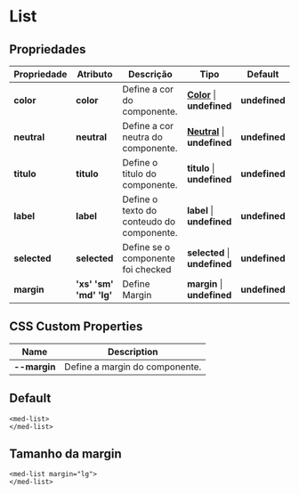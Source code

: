 
<Meta title="Components/Core/List/Usage" />

# List

## Propriedades

| Propriedade  | Atributo    | Descrição                                   | Tipo                                                                                                                 | Default       |
| ------------ | ----------- | ------------------------------------------- | -------------------------------------------------------------------------------------------------------------------- | ------------- |
| **color**    | **color**   | Define a cor do componente.                 | **[Color](http://desenv.ordomederi.com/med-components/?path=/story/enums-enums--page#medcolors)**   \| **undefined** | **undefined** |
| **neutral**  | **neutral** | Define a cor neutra do componente.          | **[Neutral](http://desenv.ordomederi.com/med-components/?path=/story/enums-enums--page#medcolors)** \| **undefined** | **undefined** |
| **titulo**   | **titulo**  | Define o titulo do componente.              | **titulo**                                                                                          \| **undefined** | **undefined** |
| **label**    | **label**   | Define o texto do conteudo do componente.   | **label**                                                                                           \| **undefined** | **undefined** |
| **selected** | **selected**| Define se o componente foi checked          | **selected**                                                                                        \| **undefined** | **undefined** |
| **margin**   | **'xs'  'sm' 'md'  'lg'**| Define Margin              | **margin**                                                                                        \| **undefined** | **undefined** |


## CSS Custom Properties

| Name               | Description                                   |
| ------------------ | --------------------------------------------- |
| **--margin**       | Define a margin do componente.     |

## Default

```
<med-list>
</med-list>
```

## Tamanho da margin

```
<med-list margin="lg">
</med-list>
```
